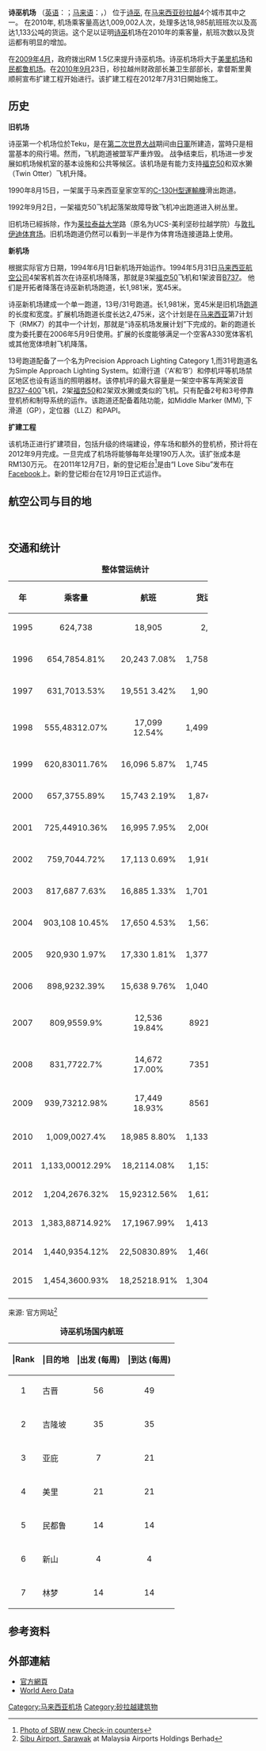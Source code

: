 {{Infobox airport
| name          = 诗巫机场
| nativename    = Sibu Airport<br />Lapangan Terbang Sibu
| image         = 
| IATA          = SBW
| ICAO          = WBGS
| type          = 公共商业
| city-served   = [[詩巫|詩巫]]
| operator      = Malaysia Airports Holdings Berhad
| location      = [[馬來西亞|馬來西亞]][[砂拉越州|砂拉越州]][[诗巫|诗巫]]
| elevation-f   = 122
| elevation-m   = 37
| coordinates   = {{nowrap|{{coord|02|15|41|N|111|59|07|E|type:airport_region:MY}}}}
| pushpin_map   = Borneo#Malaysia East#Malaysia
| pushpin_label = ''' SBW '''/WBGS
| r1-number     = 13/31
| r1-length-f   = 9,036
| r1-length-m   = 2,754
| r1-surface    = 沥青
| stat-year     = 2010年
| stat1-header  = 乘客
| stat1-data    = 1,204,267
| stat2-header  = 航班
| stat2-data    = 15,923
| stat3-header  = 货运[[公吨|公吨]]
| stat3-data    = 1,612
}}
'''诗巫机场''' （[[英语|英语]]：{{lang|en|Sibu Aiport}}；[[马来语|马来语]]：{{lang|ms|Lapangan Terbang Sibu}}，{{airport codes|SBW|WBGS}}） 位于[[诗巫|诗巫]], 在[[马来西亚|马来西亚]][[砂拉越|砂拉越]]4个城市其中之一。 在2010年, 机场乘客量高达1,009,002人次，处理多达18,985航班班次以及高达1,133公吨的货运。这个足以证明[[诗巫|诗巫]]机场在2010年的乘客量，航班次数以及货运都有明显的增加。

在[[2009年4月|2009年4月]]，政府拨出RM 1.5亿来提升诗巫机场。诗巫机场将大于[[美里机场|美里机场]]和[[民都鲁机场|民都鲁机场]]。在[[2010年9月|2010年9月]]23日，砂拉越州财政部长兼卫生部部长，拿督斯里黄顺舸宣布扩建工程开始进行。该扩建工程在2012年7月31日開始施工。

==历史==
'''旧机场'''

诗巫第一个机场位於Teku，是在[[第二次世界大战|第二次世界大战]]期间由[[日本陸軍|日軍]]所建造，當時只是相當基本的飛行場。然而，飞机跑道被盟军严重炸毁。 战争结束后，机场进一步发展如机场候机室的基本设施和公共等候区。该机场是有能力支持[[福克50|福克50]]和双水獭（Twin Otter）飞机升降。

1990年8月15日，一架属于马来西亚皇家空军的[[C-130運輸機|C-130H型運輸機]]滑出跑道。

1992年9月2日，一架福克50飞机起落架故障导致飞机冲出跑道进入树丛里。

旧机场已經拆除，作为[[莱拉泰益大学|莱拉泰益大学]]路（原名为UCS-美利坚砂拉越学院）与[[敦扎伊迪体育场|敦扎伊迪体育场]]。旧机场跑道仍然可以看到一半是作为体育场连接道路上使用。

'''新机场'''

根据实际官方日期，1994年6月1日新机场开始运作。1994年5月31日[[马来西亚航空公司|马来西亚航空公司]]4架客机首次在诗巫机场降落，那就是3架[[福克50|福克50]]飞机和1架波音[[B737|B737]]。 他们是开拓者降落在诗巫新机场跑道，长1,981米，宽45米。

诗巫新机场建成一个单一跑道，13号/31号跑道。长1,981米，宽45米是旧机场[[跑道|跑道]]的长度和宽度。扩展机场跑道长度长达2,475米，这个计划是在[[马来西亚|马来西亚]]第7计划下（RMK7）的其中一个计划，那就是“诗巫机场发展计划”下完成的。新的跑道长度为委托要在2006年5月9日使用。扩展的长度能够满足一个空客A330宽体客机或其他宽体喷射飞机降落。

13号跑道配备了一个名为Precision Approach Lighting Category 1,而31号跑道名为Simple Approach Lighting System。如滑行道（‘A’和‘B’）和停机坪等机场禁区地区也设有适当的照明器材。该停机坪的最大容量是一架空中客车两架波音[[波音737|B737-400]]飞机，2架[[福克50|福克50]]和2架双水獭或类似的飞机。只有配备2号和3号停靠登机桥和制导系统的运作。该跑道还配备着陆功能，如Middle Marker (MM), 下滑道（GP），定位器（LLZ）和PAPI。

'''扩建工程'''

该机场正进行扩建项目，包括升级的终端建设，停车场和额外的登机桥，预计将在2012年9月完成。一旦完成了机场将能够每年处理190万人次。该扩张成本是RM130万元。
在2011年12月7日，新的登记柜台<ref>[https://www.facebook.com/photo.php?fbid=10150462208084727&set=a.143814529726.111259.97400359726&type=1&theater Photo of SBW new Check-in counters]</ref>是由“I Love Sibu”发布在[[Facebook|Facebook]]上。新的登记柜台在12月19日正式运作。

==航空公司与目的地==
{{Airport-dest-list
|[[馬來西亞航空|馬來西亞航空]] |[[吉隆坡國際机场|吉隆坡－国际]]
|[[馬來西亞航空|馬來西亞航空]]<br>由[[馬來西亞之翼航空|馬來西亞之翼航空]]營運 |[[古晉國際機場|古晋]]、[[民都魯機場|民都鲁]]、[[美里機場|美里]]、[[沐膠機場|沐膠]]
|[[亞洲航空|亞洲航空]]|[[吉隆坡國際机场|吉隆坡－国际]]、[[士乃國際機場|新山]]<ref>https://www.nst.com.my/news/nation/2019/04/475744/airasia-adds-437-extra-flights-hari-raya</ref>、[[古晉國際機場|古晋]]、[[亞庇國際機場|亞庇]]
|[[RB_Link|RB Link]]<br>由[[馬印航空|馬印航空]]營運（與汶萊皇家航空合作的旗下航空公司RB Link）| [[汶萊國際機場|汶萊國際機場]]}}<br />

==交通和统计==

{|class="wikitable sortable" style="font-size:89%;width:100%"
|+ '''整体营运统计'''
|- bgcolor=darkgrey
! width="10%"|年|| width="20%"|乘客量|| width="20%"|航班|| width="30%"|货运[[公吨|公吨]]
|-
|align=center|1995||align=center|624,738||align=center|18,905||align=center|2,455
|-
|-
|align=center|1996||align=center|654,785{{increase}}4.81%||align=center|20,243 {{increase}}7.08%||align=center|1,758{{decrease}}28.39%
|-
|-
|align=center|1997||align=center|631,701{{decrease}}3.53%||align=center|19,551 {{decrease}}3.42%||align=center|1,904{{increase}}8.3%
|-
|-
|align=center|1998||align=center|555,483{{decrease}}12.07%||align=center|17,099 {{decrease}}12.54%||align=center|1,499{{decrease}}21.27%
|-
|-
|align=center|1999||align=center|620,830{{increase}}11.76%||align=center|16,096 {{decrease}}5.87%||align=center|1,745{{increase}}16.41%
|-
|-
|align=center|2000||align=center|657,375{{increase}}5.89%||align=center|15,743 {{decrease}}2.19%||align=center|1,874{{increase}}7.39%
|-
|-
|align=center|2001||align=center|725,449{{increase}}10.36%||align=center|16,995 {{increase}}7.95%||align=center|2,006{{increase}}7.04%
|-
|-
|align=center|2002||align=center|759,704{{increase}}4.72%||align=center|17,113 {{increase}}0.69%||align=center|1,916{{decrease}}4.49%
|-
|-
|align=center|2003||align=center|817,687 {{increase}}7.63%||align=center|16,885 {{decrease}}1.33%||align=center|1,701{{decrease}}11.22%
|-
|-
|align=center|2004||align=center|903,108 {{increase}}10.45%||align=center|17,650 {{increase}}4.53%||align=center|1,567{{decrease}}7.88%
|-
|-
|align=center|2005||align=center|920,930 {{increase}}1.97%||align=center|17,330 {{decrease}}1.81%||align=center|1,377{{decrease}}12.13%
|-
|-
|align=center|2006||align=center|898,923{{decrease}}2.39%||align=center|15,638 {{decrease}}9.76%||align=center|1,040{{decrease}}24.47%
|-
|-
|align=center|2007||align=center|809,955{{decrease}}9.9%||align=center|12,536 {{decrease}}19.84%||align=center|892{{decrease}}14.23%
|-
|-
|align=center|2008||align=center|831,772{{increase}}2.7%||align=center|14,672 {{increase}}17.00%||align=center|735{{decrease}}17.50%
|-
|align=center|2009||align=center|939,732{{increase}}12.98%||align=center|17,449 {{increase}}18.93%||align=center|856{{increase}}16.46%
|-
|align=center|2010||align=center|1,009,002{{increase}}7.4%||align=center|18,985 {{increase}}8.80%||align=center|1,133{{increase}}32.35%
|-
|align=center|2011||align=center|1,133,000{{increase}}12.29%||align=center|18,211{{decrease}}4.08% ||align=center|1,153{{increase}}1.77%
|-
|align=center|2012||align=center|1,204,267{{increase}}6.32%||align=center|15,923{{decrease}}12.56%||align=center|1,612{{increase}}39.8%
|-
|align=center|2013||align=center|1,383,887{{increase}}14.92%||align=center|17,196{{increase}}7.99%||align=center|1,413{{decrease}}12.34%
|-
|align=center|2014||align=center|1,440,935{{increase}}4.12%||align=center|22,508{{increase}}30.89%||align=center|1,460{{increase}}3.33%
|-
|align=center|2015||align=center|1,454,360{{increase}}0.93%||align=center|18,252{{decrease}}18.91%||align=center|1,304{{decrease}}10.68%
|-
|}
来源: 官方网站<ref name=MAHB>[http://www.malaysiaairports.com.my/factsheet/pdf_pdf_sibuairport2015_657708146_1826125097.pdf Sibu Airport, Sarawak] {{Wayback|url=http://www.malaysiaairports.com.my/factsheet/pdf_pdf_sibuairport2015_657708146_1826125097.pdf |date=20160921032153 }} at Malaysia Airports Holdings Berhad</ref>

{|class="wikitable sortable" style="font-size:89%;width:; align=center"
|+ '''诗巫机场国内航班'''
|- bgcolor=darkgrey
! |Rank|| |目的地|| |出发 (每周)|| |到达 (每周)
|-
|align=center|1||古晋||align=center|56||align=center|49
|-
|-
|align=center|2||吉隆坡||align=center|35||align=center|35
|-
|-
|align=center|3||亚庇||align=center|7||align=center|21
|-
|-
|align=center|4||美里||align=center|21||align=center|21
|-
|-
|align=center|5||民都鲁||align=center|14||align=center|14
|-
|-
|align=center|6||新山||align=center|4||align=center|4
|-
|-
|align=center|7||林梦||align=center|14||align=center|14
|}

==参考资料==
<!--<nowiki> 
See http://en.wikipedia.org/wiki/Wikipedia:Footnotes for an explanation of how to generate footnotes using the <ref> and </ref> tags.
</nowiki>-->
<references />

==外部連結==
*[http://www.malaysiaairports.com.my/index.php?ch=17&pg=55&ac=174 官方網頁]{{Wayback|url=http://www.malaysiaairports.com.my/index.php?ch=17&pg=55&ac=174 |date=20110409115926 }}
*[https://web.archive.org/web/20110516180259/http://worldaerodata.com/wad.cgi?id=MY30106&sch=WBGS World Aero Data]

[[Category:马来西亚机场|Category:马来西亚机场]]
[[Category:砂拉越建筑物|Category:砂拉越建筑物]]
{{马来西亚机场}}